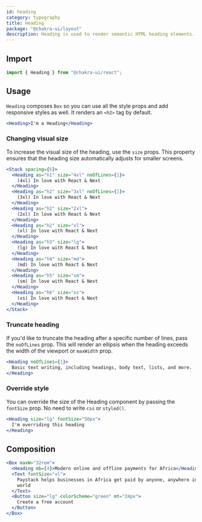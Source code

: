 ```yaml
---
id: heading
category: typography
title: Heading
package: "@chakra-ui/layout"
description: Heading is used to render semantic HTML heading elements.
---
```


## Import

```js
import { Heading } from "@chakra-ui/react";
```

## Usage

`Heading` composes `Box` so you can use all the style props and add responsive
styles as well. It renders an `<h2>` tag by default.

```jsx
<Heading>I'm a Heading</Heading>
```

### Changing visual size

To increase the visual size of the heading, use the `size` props. This property
ensures that the heading size automatically adjusts for smaller screens.

```jsx
<Stack spacing={6}>
  <Heading as="h1" size="4xl" noOfLines={1}>
    (4xl) In love with React & Next
  </Heading>
  <Heading as="h2" size="3xl" noOfLines={1}>
    (3xl) In love with React & Next
  </Heading>
  <Heading as="h2" size="2xl">
    (2xl) In love with React & Next
  </Heading>
  <Heading as="h2" size="xl">
    (xl) In love with React & Next
  </Heading>
  <Heading as="h3" size="lg">
    (lg) In love with React & Next
  </Heading>
  <Heading as="h4" size="md">
    (md) In love with React & Next
  </Heading>
  <Heading as="h5" size="sm">
    (sm) In love with React & Next
  </Heading>
  <Heading as="h6" size="xs">
    (xs) In love with React & Next
  </Heading>
</Stack>
```

### Truncate heading

If you'd like to truncate the heading after a specific number of lines, pass the
`noOfLines` prop. This will render an ellipsis when the heading exceeds the
width of the viewport or `maxWidth` prop.

```jsx
<Heading noOfLines={1}>
  Basic text writing, including headings, body text, lists, and more.
</Heading>
```

### Override style

You can override the size of the Heading component by passing the `fontSize`
prop. No need to write `css` or `styled()`.

```jsx
<Heading size="lg" fontSize="50px">
  I'm overriding this heading
</Heading>
```

## Composition

```jsx
<Box maxW="32rem">
  <Heading mb={4}>Modern online and offline payments for Africa</Heading>
  <Text fontSize="xl">
    Paystack helps businesses in Africa get paid by anyone, anywhere in the
    world
  </Text>
  <Button size="lg" colorScheme="green" mt="24px">
    Create a free account
  </Button>
</Box>
```
